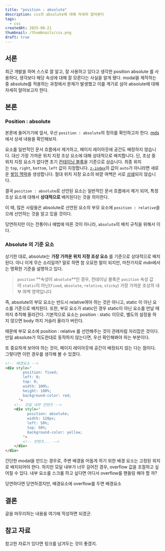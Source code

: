 ```yaml
---
title: "position : absolute"
description: css의 absolute에 대해 자세히 알아본다
tags:
  - css
createdAt: 2025-08-21
thumbnail: /thumbnails/css.png
draft: true
---
```

## 서론

최근 개발을 하며 스스로 잘 알고, 잘 사용하고 있다고 생각한 position absolute 를 사용하다, 생각보다 해당 속성에 대해 잘 모른다는 사실을 알게 됐다. modal을 제작하는 중 absolute를 적용하는 과정에서 문제가 발생했고 이를 계기로 삼아 absolute에 대해 자세히 알아보고자 한다.

## 본론

### Position : absolute

본론에 들어가기에 앞서, 우선 `position : absolute`의 정의를 확인하고자 한다. [mds](https://developer.mozilla.org/ko/docs/Web/CSS/position)에서 상세 내용을 확인해보자.

>
요소를 일반적인 문서 흐름에서 제거하고, 페이지 레이아웃에 공간도 배정하지 않습니다. 대신 가장 가까운 위치 지정 조상 요소에 대해 상대적으로 배치합니다. 단, 조상 중 위치 지정 요소가 없다면 초기 [컨테이닝 블록](https://developer.mozilla.org/ko/docs/Web/CSS/CSS_display/Containing_block)을 기준으로 삼습니다. 최종 위치는 `top`, `right`, `bottom`, `left` 값이 지정합니다.
[`z-index`](https://developer.mozilla.org/ko/docs/Web/CSS/z-index)의 값이 `auto`가 아니라면 새로운 [쌓임 맥락](https://developer.mozilla.org/ko/docs/Web/CSS/CSS_positioned_layout/Stacking_context)을 생성합니다. 절대 위치 지정 요소의 바깥 여백은 서로 [상쇄](https://developer.mozilla.org/ko/docs/Web/CSS/CSS_box_model/Mastering_margin_collapsing)되지 않습니다.

결국 `position : absolute`로 선언된 요소는 일반적인 문서 흐름에서 제거 되어, 특정 조상 요소에 대해서 **상대적으로** 배치된다는 것을 의미한다. 

이 때, 많은 사람들은 absolute로 선언된 요소의 부모 요소에 `position : relative`을 으레 선언하는 것을 알고 있을 것이다. 

당연하지만 이는 전통이나 예법에 따른 것이 아니라, `absolute`의 배치 규칙을 위해서 이다.


### Absolute 의 기준 요소

상기한 대로, absolute는 **가장 가까운 위치 지정 조상 요소** 를 기준으로 상대적으로 배치된다. 아니 이게 무슨 소리일까?  말로 하면 참 오묘한 말이 되지만, 마찬가지로 mdn에서는 명확한 기준을 설명하고 있다.  

>`position` **속성이 `absolute`**인 경우, 컨테이닝 블록은 `position` 속성 값이 `static`이 아닌(`fixed`, `absolute`, `relative`, `sticky`) 가장 가까운 조상의 내부 여백 영역입니다

즉, absolute의 부모 요소는 반드시 relative여야 하는 것은 아니고, static 이 아닌 요소를 기준으로 배치된다. 또한, 부모 요소가 static인 경우 static이 아닌 요소를 만날 때 까지 추적해 올라간다. 기본적으로 요소는 position : static 이므로, 별도의 설정을 하지 않으면 body 까지 거슬러 올라가 버린다.

때문에 부모 요소에 position : relative 를 선언해주는 것이 관례처럼 자리잡은 것이다.  
만일 absolute가 의도한대로 동작하지 않는다면, 우선 확인해봐야 하는 부분이다.  

또 중요하게 보아야 하는 것이, 페이지 레이아웃에 공간이 배정되지 않는 다는 점이다. 그렇다면 이런 경우를 생각해 볼 수 있겠다. 

```HTML
<!-- 배경요소 -->
<div style="
        position: fixed;
        left: 0;
        top: 0;
        width: 100%;
        height: 100%;
        background-color: red;
      "> 
	<!-- 모달 내부 컨텐츠 -->
	<div style="
          position: absolute;
          width: 120px;
          left: 50%;
          top: 50%;
          background-color: yellow;
        ">
		<!-- 컨텐츠... -->
	</div>
</div>
```
간단한 modal을 만드는 경우로, 주변 배경을 어둡게 하기 위한 배경 요소는 고정된 위치로 배치되어야 한다. 하지만 모달 내부가 너무 길어진 경우, overflow 값을 조절하고 싶어질 수 있다. 내부 요소를 스크롤 하고 싶다면 어디서 overflow를 핸들링 해야 할 까?  

당연하다면 당연하겠지만, 배경요소에 overflow를 두면 배경요소








## 결론

글을 마무리하는 내용을 여기에 작성하면 되겠군.

## 참고 자료

참고한 자료가 있다면 링크를 남겨두는 것이 좋겠지.
